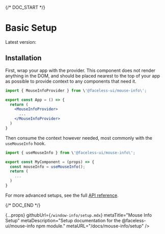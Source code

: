 
{/* DOC_START */}

# Basic Setup

Latest version: <VersionNumber name="mouse-info" />

## Installation

<InstallationCode name="mouse-info" />

First, wrap your app with the provider. This component does not render anything in the DOM, and should be placed nearest to the top of your app as possible to provide context to any components that need it.

```jsx
import { MouseInfoProvider } from \'@faceless-ui/mouse-info\';

export const App = () => {
  return (
    <MouseInfoProvider>
      ...
    </MouseInfoProvider>
  )
}
```

Then consume the context however needed, most commonly with the `useMouseInfo` hook.

```jsx
import { useMouseInfo } from \'@faceless-ui/mouse-info\';

export const MyComponent = (props) => {
  const mouseInfo = useMouseInfo();
  return (
    ...
  )
}
```

For more advanced setups, see the full [API reference](/docs/mouse-info/api).

{/* DOC_END */}

  {...props}
  githubUrl={`/window-info/setup.mdx`}
  metaTitle="Mouse Info Setup"
  metaDescription="Setup documentation for the @faceless-ui/mouse-info npm module."
  metaURL="/docs/mouse-info/setup"
/>
